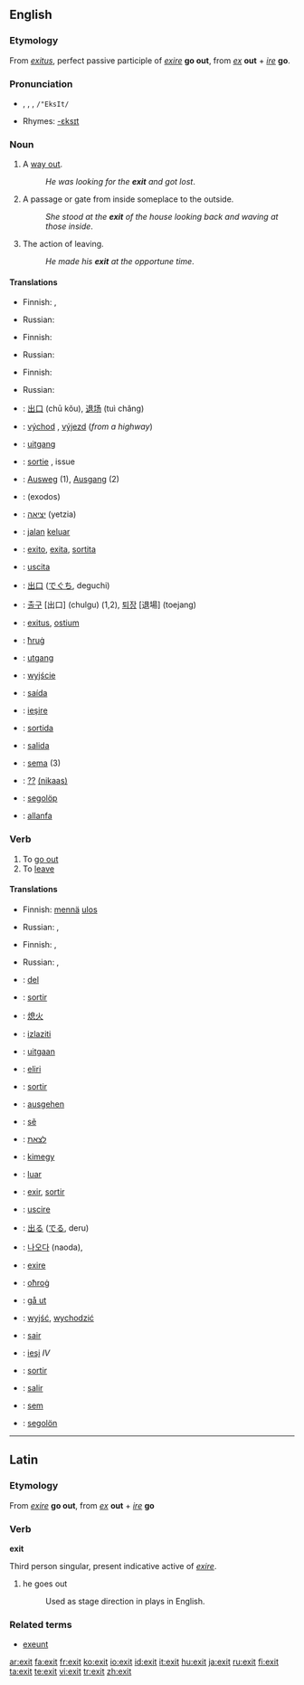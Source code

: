 ==English==

===Etymology===
From {{L.}} ''[[exitus]]'', perfect passive participle of  ''[[exire]]'' '''go out''', from ''[[ex]]'' '''out''' + ''[[ire]]'' '''go'''.

===Pronunciation===
* {{IPA|/ˈɛgzɪt/}}, {{IPAchar|/ˈɛksɪt/}}, {{SAMPA|/"EgzIt/}}, <tt>/"EksIt/</tt>
* Rhymes: [[Rhymes:English:-ɛksɪt|-ɛksɪt]]

===Noun===
{{en-noun}}

# A [[way out]].
#: ''He was looking for the '''exit''' and got lost''.
# A passage or gate from inside someplace to the outside.
#: ''She stood at the '''exit''' of the house looking back and waving at those inside''.
# The action of leaving.
#: ''He made his '''exit''' at the opportune time''.

====Translations====
{{trans-top|way out}}
* Finnish: {{t|fi|ulospääsy}}, {{t|fi|uloskäynti}}
{{trans-mid}}
* Russian: {{t|ru|выход|m|sc=Cyrl|tr=výχod}}
{{trans-bottom}}

{{trans-top|passage from inside to outside}}
* Finnish: {{t|fi|uloskäynti}}
{{trans-mid}}
* Russian: {{t|ru|выход|m|sc=Cyrl|tr=výχod}}
{{trans-bottom}}

{{trans-top|action of leaving}}
* Finnish: {{t|fi|lähtö}}
{{trans-mid}}
* Russian: {{t|ru|выход|m|sc=Cyrl|tr=výχod}}
{{trans-bottom}}

{{checktrans-top}}
* {{ttbc|Chinese}}: [[出口]] (chū kǒu), [[退场]] (tuì chǎng)
* {{ttbc|Czech}}: [[východ]] {{m}}, [[výjezd]] {{m}} (''from a highway'')
* {{ttbc|Dutch}}: [[uitgang]]
* {{ttbc|French}}: [[sortie]] {{f}}, issue {{f}}
* {{ttbc|German}}: [[Ausweg]] {{m}} (1), [[Ausgang]] {{m}} (2)
* {{ttbc|Greek}}: (exodos)
* {{ttbc|Hebrew}}: [[יציאה]] (yetzia)
* {{ttbc|Indonesian}}: [[jalan]] [[keluar]]
* {{ttbc|Interlingua}}: [[exito]], [[exita]], [[sortita]]
* {{ttbc|Italian}}: [[uscita]] {{f}}
{{trans-mid}}
* {{ttbc|Japanese}}: [[出口]] ([[でぐち]], deguchi)
* {{ttbc|Korean}}: [[출구]] [出口] (chulgu) (1,2), [[퇴장]] [退場] (toejang)
* {{ttbc|Latin}}: [[exitus]], [[ostium]]
* {{ttbc|Maltese}}: [[ħruġ]]
* {{ttbc|Norwegian}}: [[utgang]]
* {{ttbc|Polish}}: [[wyjście]] {{n}}
* {{ttbc|Portuguese}}: [[saída]] {{f}}
* {{ttbc|Romanian}}: [[ieşire]] {{f}}
* {{ttbc|Romansch}}: [[sortida]] {{f}}
* {{ttbc|Spanish}}: [[salida]] {{f}}
* {{ttbc|Tupinambá}}: [[sema]] (3)
* {{ttbc|Urdu}}: [[??]] [[(nikaas)]] {{m}}
* {{ttbc|Volapük}}: [[segolöp]]
* {{ttbc|Welsh}}: [[allanfa]] {{f}}
{{trans-bottom}}

===Verb===
{{en-verb}}

# To [[go out]]
# To [[leave]]

====Translations====
{{trans-top|to go out}}
* Finnish: [[mennä]] [[ulos]]
{{trans-mid}}
* Russian: {{t|ru|выходить|sc=Cyrl|tr=vyχodít'}} {{impf}}, {{t|ru|выйти|sc=Cyrl|tr=výjti}} {{pf}}
{{trans-bottom}}

{{trans-top|to leave}}
* Finnish: {{t|fi|poistua}}, {{t|fi|lähteä}}
{{trans-mid}}
* Russian: {{t|ru|выходить|sc=Cyrl|tr=vyχodít'}} {{impf}}, {{t|ru|выйти|sc=Cyrl|tr=výjti}} {{pf}}
{{trans-bottom}}

{{checktrans-top}}
* {{ttbc|Albanian}}: [[del]]
* {{ttbc|Catalan}}: [[sortir]]
* {{ttbc|Chinese}}: [[熄火]]
* {{ttbc|Croatian}}: [[izlaziti]]
* {{ttbc|Dutch}}: [[uit]][[gaan]]
* {{ttbc|Esperanto}}: [[el]][[iri]]
* {{ttbc|French}}: [[sortir]]
* {{ttbc|German}}: [[aus]][[gehen]]
* {{ttbc|Guarani}}: [[sẽ]]
* {{ttbc|Hebrew}}: [[לצאת]]
* {{ttbc|Hungarian}}: [[ki]][[megy]]
* {{ttbc|Indonesian}}: [[luar]]
* {{ttbc|Interlingua}}: [[exir]], [[sortir]]
* {{ttbc|Italian}}: [[uscire]]
* {{ttbc|Japanese}}: [[出る]] ([[でる]], deru)
* {{ttbc|Korean}}: [[나오다]] (naoda),
{{trans-mid}}
* {{ttbc|Latin}}: [[exire]]
* {{ttbc|Maltese}}: [[oħroġ]]
* {{ttbc|Norwegian}}: [[gå ut]]
* {{ttbc|Polish}}: [[wyjść]], [[wychodzić]]
* {{ttbc|Portuguese}}: [[sair]]
* {{ttbc|Romanian}}: [[ieşi]] ''IV''
* {{ttbc|Romansch}}: [[sortir]]
* {{ttbc|Spanish}}: [[salir]]
* {{ttbc|Tupinambá}}: [[sem]]
* {{ttbc|Volapük}}: [[segolön]]
{{trans-bottom}}

----

==Latin==

===Etymology===
From ''[[exire]]'' '''go out''', from ''[[ex]]'' '''out''' + ''[[ire]]'' '''go'''

===Verb===
'''exit'''

Third person singular, present indicative active of ''[[exire]]''.

# he goes out
#: Used as stage direction in plays in English.

===Related terms===
* [[exeunt]]

[[ar:exit]]
[[fa:exit]]
[[fr:exit]]
[[ko:exit]]
[[io:exit]]
[[id:exit]]
[[it:exit]]
[[hu:exit]]
[[ja:exit]]
[[ru:exit]]
[[fi:exit]]
[[ta:exit]]
[[te:exit]]
[[vi:exit]]
[[tr:exit]]
[[zh:exit]]